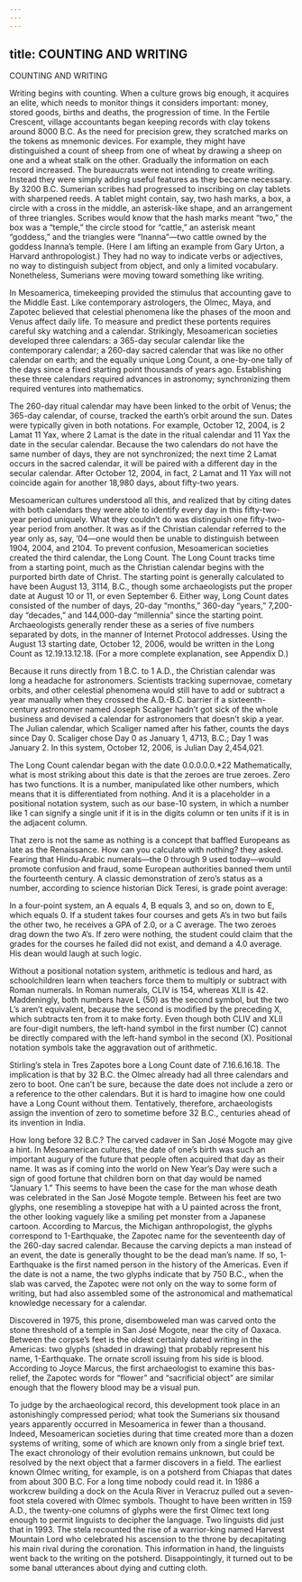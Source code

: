 ```yaml
---
---
---
```

title: COUNTING AND WRITING
---

COUNTING AND WRITING

Writing begins with counting. When a culture grows big enough, it acquires an elite, which needs to monitor things it considers important: money, stored goods, births and deaths, the progression of time. In the Fertile Crescent, village accountants began keeping records with clay tokens around 8000 B.C. As the need for precision grew, they scratched marks on the tokens as mnemonic devices. For example, they might have distinguished a count of sheep from one of wheat by drawing a sheep on one and a wheat stalk on the other. Gradually the information on each record increased. The bureaucrats were not intending to create writing. Instead they were simply adding useful features as they became necessary. By 3200 B.C. Sumerian scribes had progressed to inscribing on clay tablets with sharpened reeds. A tablet might contain, say, two hash marks, a box, a circle with a cross in the middle, an asterisk-like shape, and an arrangement of three triangles. Scribes would know that the hash marks meant “two,” the box was a “temple,” the circle stood for “cattle,” an asterisk meant “goddess,” and the triangles were “Inanna”—two cattle owned by the goddess Inanna’s temple. (Here I am lifting an example from Gary Urton, a Harvard anthropologist.) They had no way to indicate verbs or adjectives, no way to distinguish subject from object, and only a limited vocabulary. Nonetheless, Sumerians were moving toward something like writing.

In Mesoamerica, timekeeping provided the stimulus that accounting gave to the Middle East. Like contemporary astrologers, the Olmec, Maya, and Zapotec believed that celestial phenomena like the phases of the moon and Venus affect daily life. To measure and predict these portents requires careful sky watching and a calendar. Strikingly, Mesoamerican societies developed three calendars: a 365-day secular calendar like the contemporary calendar; a 260-day sacred calendar that was like no other calendar on earth; and the equally unique Long Count, a one-by-one tally of the days since a fixed starting point thousands of years ago. Establishing these three calendars required advances in astronomy; synchronizing them required ventures into mathematics.

The 260-day ritual calendar may have been linked to the orbit of Venus; the 365-day calendar, of course, tracked the earth’s orbit around the sun. Dates were typically given in both notations. For example, October 12, 2004, is 2 Lamat 11 Yax, where 2 Lamat is the date in the ritual calendar and 11 Yax the date in the secular calendar. Because the two calendars do not have the same number of days, they are not synchronized; the next time 2 Lamat occurs in the sacred calendar, it will be paired with a different day in the secular calendar. After October 12, 2004, in fact, 2 Lamat and 11 Yax will not coincide again for another 18,980 days, about fifty-two years.

Mesoamerican cultures understood all this, and realized that by citing dates with both calendars they were able to identify every day in this fifty-two-year period uniquely. What they couldn’t do was distinguish one fifty-two-year period from another. It was as if the Christian calendar referred to the year only as, say, ’04—one would then be unable to distinguish between 1904, 2004, and 2104. To prevent confusion, Mesoamerican societies created the third calendar, the Long Count. The Long Count tracks time from a starting point, much as the Christian calendar begins with the purported birth date of Christ. The starting point is generally calculated to have been August 13, 3114, B.C., though some archaeologists put the proper date at August 10 or 11, or even September 6. Either way, Long Count dates consisted of the number of days, 20-day “months,” 360-day “years,” 7,200-day “decades,” and 144,000-day “millennia” since the starting point. Archaeologists generally render these as a series of five numbers separated by dots, in the manner of Internet Protocol addresses. Using the August 13 starting date, October 12, 2006, would be written in the Long Count as 12.19.13.12.18. (For a more complete explanation, see Appendix D.)

Because it runs directly from 1 B.C. to 1 A.D., the Christian calendar was long a headache for astronomers. Scientists tracking supernovae, cometary orbits, and other celestial phenomena would still have to add or subtract a year manually when they crossed the A.D.-B.C. barrier if a sixteenth-century astronomer named Joseph Scaliger hadn’t got sick of the whole business and devised a calendar for astronomers that doesn’t skip a year. The Julian calendar, which Scaliger named after his father, counts the days since Day 0. Scaliger chose Day 0 as January 1, 4713, B.C.; Day 1 was January 2. In this system, October 12, 2006, is Julian Day 2,454,021.

The Long Count calendar began with the date 0.0.0.0.0.*22 Mathematically, what is most striking about this date is that the zeroes are true zeroes. Zero has two functions. It is a number, manipulated like other numbers, which means that it is differentiated from nothing. And it is a placeholder in a positional notation system, such as our base-10 system, in which a number like 1 can signify a single unit if it is in the digits column or ten units if it is in the adjacent column.

That zero is not the same as nothing is a concept that baffled Europeans as late as the Renaissance. How can you calculate with nothing? they asked. Fearing that Hindu-Arabic numerals—the 0 through 9 used today—would promote confusion and fraud, some European authorities banned them until the fourteenth century. A classic demonstration of zero’s status as a number, according to science historian Dick Teresi, is grade point average:

In a four-point system, an A equals 4, B equals 3, and so on, down to E, which equals 0. If a student takes four courses and gets A’s in two but fails the other two, he receives a GPA of 2.0, or a C average. The two zeroes drag down the two A’s. If zero were nothing, the student could claim that the grades for the courses he failed did not exist, and demand a 4.0 average. His dean would laugh at such logic.

Without a positional notation system, arithmetic is tedious and hard, as schoolchildren learn when teachers force them to multiply or subtract with Roman numerals. In Roman numerals, CLIV is 154, whereas XLII is 42. Maddeningly, both numbers have L (50) as the second symbol, but the two L’s aren’t equivalent, because the second is modified by the preceding X, which subtracts ten from it to make forty. Even though both CLIV and XLII are four-digit numbers, the left-hand symbol in the first number (C) cannot be directly compared with the left-hand symbol in the second (X). Positional notation symbols take the aggravation out of arithmetic.

Stirling’s stela in Tres Zapotes bore a Long Count date of 7.16.6.16.18. The implication is that by 32 B.C. the Olmec already had all three calendars and zero to boot. One can’t be sure, because the date does not include a zero or a reference to the other calendars. But it is hard to imagine how one could have a Long Count without them. Tentatively, therefore, archaeologists assign the invention of zero to sometime before 32 B.C., centuries ahead of its invention in India.

How long before 32 B.C.? The carved cadaver in San José Mogote may give a hint. In Mesoamerican cultures, the date of one’s birth was such an important augury of the future that people often acquired that day as their name. It was as if coming into the world on New Year’s Day were such a sign of good fortune that children born on that day would be named “January 1.” This seems to have been the case for the man whose death was celebrated in the San José Mogote temple. Between his feet are two glyphs, one resembling a stovepipe hat with a U painted across the front, the other looking vaguely like a smiling pet monster from a Japanese cartoon. According to Marcus, the Michigan anthropologist, the glyphs correspond to 1-Earthquake, the Zapotec name for the seventeenth day of the 260-day sacred calendar. Because the carving depicts a man instead of an event, the date is generally thought to be the dead man’s name. If so, 1-Earthquake is the first named person in the history of the Americas. Even if the date is not a name, the two glyphs indicate that by 750 B.C., when the slab was carved, the Zapotec were not only on the way to some form of writing, but had also assembled some of the astronomical and mathematical knowledge necessary for a calendar.

Discovered in 1975, this prone, disemboweled man was carved onto the stone threshold of a temple in San José Mogote, near the city of Oaxaca. Between the corpse’s feet is the oldest certainly dated writing in the Americas: two glyphs (shaded in drawing) that probably represent his name, 1-Earthquake. The ornate scroll issuing from his side is blood. According to Joyce Marcus, the first archaeologist to examine this bas-relief, the Zapotec words for “flower” and “sacrificial object” are similar enough that the flowery blood may be a visual pun.

To judge by the archaeological record, this development took place in an astonishingly compressed period; what took the Sumerians six thousand years apparently occurred in Mesoamerica in fewer than a thousand. Indeed, Mesoamerican societies during that time created more than a dozen systems of writing, some of which are known only from a single brief text. The exact chronology of their evolution remains unknown, but could be resolved by the next object that a farmer discovers in a field. The earliest known Olmec writing, for example, is on a potsherd from Chiapas that dates from about 300 B.C. For a long time nobody could read it. In 1986 a workcrew building a dock on the Acula River in Veracruz pulled out a seven-foot stela covered with Olmec symbols. Thought to have been written in 159 A.D., the twenty-one columns of glyphs were the first Olmec text long enough to permit linguists to decipher the language. Two linguists did just that in 1993. The stela recounted the rise of a warrior-king named Harvest Mountain Lord who celebrated his ascension to the throne by decapitating his main rival during the coronation. This information in hand, the linguists went back to the writing on the potsherd. Disappointingly, it turned out to be some banal utterances about dying and cutting cloth.
